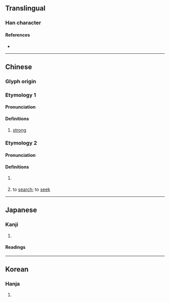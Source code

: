 {{character info/new}}
==Translingual==

===Han character===
{{Han char|rn=9|rad=人|as=08|sn=10|four=20296|canj=OYRF|ids=⿰亻京}}

====References====
* {{Han ref|kx=0108.090|dkj=00780|dj=0230.050|hdz=10182.070|uh=501E|ud=20510|bh=D0C8|bd=53448}}

----

==Chinese==
{{zh-forms}}

===Glyph origin===
{{Han etym}}

===Etymology 1===

====Pronunciation====
{{zh-pron
|m=jìng
|c=ging6
|mn=kēng/kiōng
|mc=y
|oc=y
|ma=
|cat=a
}}

====Definitions====
{{zh-hanzi}}

# {{lb|zh|literary}} [[strong]]

===Etymology 2===

====Pronunciation====
{{zh-pron
|m=liàng
|c=loeng6
|mn=liōng
|ma=
|cat=a
}}

====Definitions====
{{zh-hanzi}}

# {{lb|zh|literary}} {{zh-alt-form|亮|[[bright]]}}
# {{lb|zh|literary}} to [[search]]; to [[seek]]

----

==Japanese==

===Kanji===
{{ja-kanji|grade=|rs=人08}}

# {{rfdef|ja|sort=人08}}

====Readings====
{{ja-readings
|goon=きょう<きやう
|kanon=けい
|on=りょう, おう
|kun=つよ-い, あき-らか, と.お-い, もと-める, きそ-う
}}

----

==Korean==

===Hanja===
{{ko-hanja|hangeul=경|rv=gyeong|mr=kyŏng}}

# {{rfdef|ko|sort=人08}}